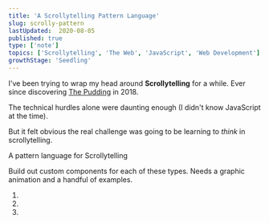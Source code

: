 ```yaml
---
title: 'A Scrollytelling Pattern Language'
slug: scrolly-pattern
lastUpdated:  2020-08-05
published: true
type: ['note']
topics: ['Scrollytelling', 'The Web', 'JavaScript', 'Web Development']
growthStage: 'Seedling'
---
```


I've been trying to wrap my head around **Scrollytelling** for a while. Ever since discovering [The Pudding](https://pudding.cool/) in 2018.

The technical hurdles alone were daunting enough (I didn't know JavaScript at the time).

But it felt obvious the real challenge was going to be learning to _think_ in scrollytelling.

A pattern language for Scrollytelling

Build out custom components for each of these types. Needs a graphic animation and a handful of examples.

1. 

2. 

3.
